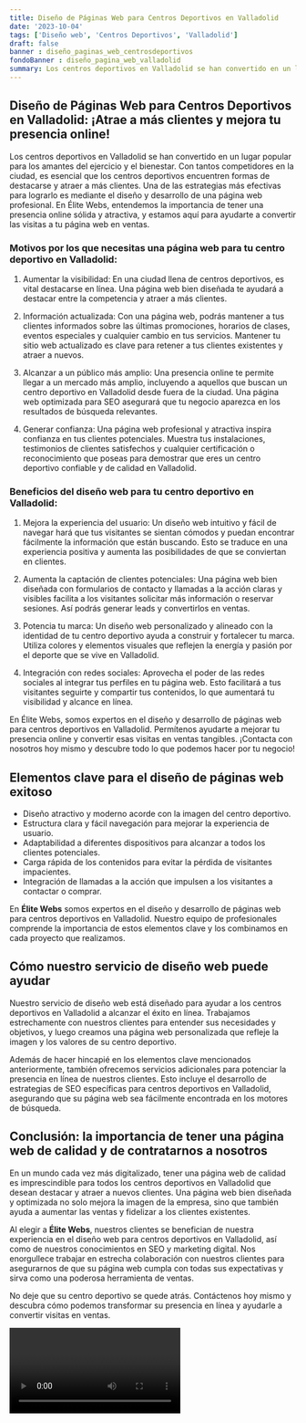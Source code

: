 ```yaml
---
title: Diseño de Páginas Web para Centros Deportivos en Valladolid
date: '2023-10-04'
tags: ['Diseño web', 'Centros Deportivos', 'Valladolid']
draft: false
banner : diseño_paginas_web_centrosdeportivos
fondoBanner : diseño_pagina_web_valladolid
summary: Los centros deportivos en Valladolid se han convertido en un lugar popular para los amantes del ejercicio y el bienestar. Con tantos competidores en la ciudad, es esencial que los centros deportivos encuentren formas de destacarse y atraer a más clientes. Una de las estrategias más efectivas para lograrlo es mediante el diseño y desarrollo de una página web profesional. En Élite Webs, entendemos la importancia de tener una presencia online sólida y atractiva, y estamos aquí para ayudarte a convertir las visitas a tu página web en ventas.
---
```


## Diseño de Páginas Web para Centros Deportivos en Valladolid: ¡Atrae a más clientes y mejora tu presencia online!

Los centros deportivos en Valladolid se han convertido en un lugar popular para los amantes del ejercicio y el bienestar. Con tantos competidores en la ciudad, es esencial que los centros deportivos encuentren formas de destacarse y atraer a más clientes. Una de las estrategias más efectivas para lograrlo es mediante el diseño y desarrollo de una página web profesional. En Élite Webs, entendemos la importancia de tener una presencia online sólida y atractiva, y estamos aquí para ayudarte a convertir las visitas a tu página web en ventas.

### Motivos por los que necesitas una página web para tu centro deportivo en Valladolid:

1. Aumentar la visibilidad: En una ciudad llena de centros deportivos, es vital destacarse en línea. Una página web bien diseñada te ayudará a destacar entre la competencia y atraer a más clientes.

2. Información actualizada: Con una página web, podrás mantener a tus clientes informados sobre las últimas promociones, horarios de clases, eventos especiales y cualquier cambio en tus servicios. Mantener tu sitio web actualizado es clave para retener a tus clientes existentes y atraer a nuevos.

3. Alcanzar a un público más amplio: Una presencia online te permite llegar a un mercado más amplio, incluyendo a aquellos que buscan un centro deportivo en Valladolid desde fuera de la ciudad. Una página web optimizada para SEO asegurará que tu negocio aparezca en los resultados de búsqueda relevantes.

4. Generar confianza: Una página web profesional y atractiva inspira confianza en tus clientes potenciales. Muestra tus instalaciones, testimonios de clientes satisfechos y cualquier certificación o reconocimiento que poseas para demostrar que eres un centro deportivo confiable y de calidad en Valladolid.

### Beneficios del diseño web para tu centro deportivo en Valladolid:

1. Mejora la experiencia del usuario: Un diseño web intuitivo y fácil de navegar hará que tus visitantes se sientan cómodos y puedan encontrar fácilmente la información que están buscando. Esto se traduce en una experiencia positiva y aumenta las posibilidades de que se conviertan en clientes.

2. Aumenta la captación de clientes potenciales: Una página web bien diseñada con formularios de contacto y llamadas a la acción claras y visibles facilita a los visitantes solicitar más información o reservar sesiones. Así podrás generar leads y convertirlos en ventas.

3. Potencia tu marca: Un diseño web personalizado y alineado con la identidad de tu centro deportivo ayuda a construir y fortalecer tu marca. Utiliza colores y elementos visuales que reflejen la energía y pasión por el deporte que se vive en Valladolid.

4. Integración con redes sociales: Aprovecha el poder de las redes sociales al integrar tus perfiles en tu página web. Esto facilitará a tus visitantes seguirte y compartir tus contenidos, lo que aumentará tu visibilidad y alcance en línea.

En Élite Webs, somos expertos en el diseño y desarrollo de páginas web para centros deportivos en Valladolid. Permítenos ayudarte a mejorar tu presencia online y convertir esas visitas en ventas tangibles. ¡Contacta con nosotros hoy mismo y descubre todo lo que podemos hacer por tu negocio!

<GifSeo />

<Cta />

## Elementos clave para el diseño de páginas web exitoso

- Diseño atractivo y moderno acorde con la imagen del centro deportivo.
- Estructura clara y fácil navegación para mejorar la experiencia de usuario.
- Adaptabilidad a diferentes dispositivos para alcanzar a todos los clientes potenciales.
- Carga rápida de los contenidos para evitar la pérdida de visitantes impacientes.
- Integración de llamadas a la acción que impulsen a los visitantes a contactar o comprar.

En **Élite Webs** somos expertos en el diseño y desarrollo de páginas web para centros deportivos en Valladolid. Nuestro equipo de profesionales comprende la importancia de estos elementos clave y los combinamos en cada proyecto que realizamos.

## Cómo nuestro servicio de diseño web puede ayudar

Nuestro servicio de diseño web está diseñado para ayudar a los centros deportivos en Valladolid a alcanzar el éxito en línea. Trabajamos estrechamente con nuestros clientes para entender sus necesidades y objetivos, y luego creamos una página web personalizada que refleje la imagen y los valores de su centro deportivo.

Además de hacer hincapié en los elementos clave mencionados anteriormente, también ofrecemos servicios adicionales para potenciar la presencia en línea de nuestros clientes. Esto incluye el desarrollo de estrategias de SEO específicas para centros deportivos en Valladolid, asegurando que su página web sea fácilmente encontrada en los motores de búsqueda.

## Conclusión: la importancia de tener una página web de calidad y de contratarnos a nosotros

En un mundo cada vez más digitalizado, tener una página web de calidad es imprescindible para todos los centros deportivos en Valladolid que desean destacar y atraer a nuevos clientes. Una página web bien diseñada y optimizada no solo mejora la imagen de la empresa, sino que también ayuda a aumentar las ventas y fidelizar a los clientes existentes.

Al elegir a **Élite Webs**, nuestros clientes se benefician de nuestra experiencia en el diseño web para centros deportivos en Valladolid, así como de nuestros conocimientos en SEO y marketing digital. Nos enorgullece trabajar en estrecha colaboración con nuestros clientes para asegurarnos de que su página web cumpla con todas sus expectativas y sirva como una poderosa herramienta de ventas.

No deje que su centro deportivo se quede atrás. Contáctenos hoy mismo y descubra cómo podemos transformar su presencia en línea y ayudarle a convertir visitas en ventas.

<Video />

<CtaBot job='Centros Deportivos' city='Valladolid'/>

<Gmaps query='Valladolid+españa+maps' />